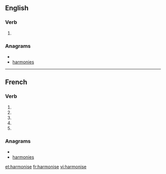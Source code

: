 {{also|harmonisé}}
==English==

===Verb===
{{en-verb|harmonis|es}}

# {{alternative spelling of|harmonize}}

===Anagrams===
* {{alphagram|aehimnors}}
* [[harmonies#English|harmonies]]

----

==French==

===Verb===
{{fr-verb-form}}

# {{form of|[[first-person|First-person]] [[singular]] [[present indicative]]|harmoniser|lang=fr}}
# {{form of|[[third-person|Third-person]] [[singular]] [[present indicative]]| harmoniser|lang=fr}}
# {{form of|First-person singular [[present subjunctive]]|harmoniser|lang=fr}}
# {{form of|[[third-person|Third-person]] singular [[present subjunctive]]| harmoniser|lang=fr}}
# {{form of|Second-person singular [[imperative]]|harmoniser |lang=fr}}

===Anagrams===
* {{alphagram|aehimnors}}
* [[harmonies#French|harmonies]]

[[et:harmonise]]
[[fr:harmonise]]
[[vi:harmonise]]